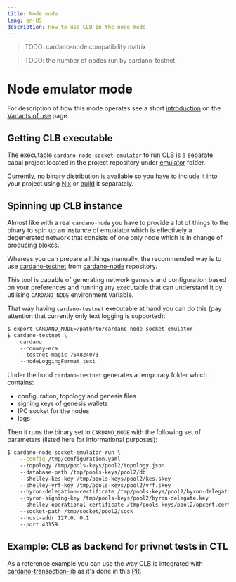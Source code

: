 ```yaml
---
title: Node mode
lang: en-US
description: How to use CLB in the node mode.
---
```


> TODO: cardano-node compatibility matrix

> TODO: the number of nodes run by cardano-testnet

# Node emulator mode

For description of how this mode operates see a short
[introduction](/use#node-emulator-mode)
on the [Variants of use](/use) page.

## Getting CLB executable

The executable `cardano-node-socket-emulator` to run CLB
is a separate cabal project located in the project repository under
[emulator](https://github.com/mlabs-haskell/clb/tree/master/emulator) folder.

Currently, no binary distribution is available so you have to include it into
your project using [Nix](/build#using-clb-with-nix)
or [build](/build#standalone-building) it separately.

## Spinning up  CLB instance

Almost like with a real `cardano-node` you have to provide a lot of things to the
binary to spin up an instance of emualator which is effectively a degenerated network
that consists of one only node which is in change of producing blokcs.

 Whereas you can prepare all things manually, the recommended way is to use
 [cardano-testnet](https://github.com/IntersectMBO/cardano-node/tree/master/cardano-testnet) from
 [cardano-node](https://github.com/IntersectMBO/cardano-node) repository.

 This tool is capable of generating network genesis and configuration
 based on your preferences and running any executable that can understand it
 by utilising `CARDANO_NODE` environment variable.

 That way having `cardano-testnet` executable at hand you can do this
 (pay attention that currently only text logging is supported):

 ```bash
 $ export CARDANO_NODE=/path/to/cardano-node-socket-emulator
 $ cardano-testnet \
     cardano
     --conway-era
     --testnet-magic 764824073
     --nodeLoggingFormat text
 ```

 Under the hood `cardano-testnet` generates a temporary folder which contains:
   * configuration, topology and genesis files
   * signing keys of genesis wallets
   * IPC socket for the nodes
   * logs

 Then it runs the binary set in `CARDANO_NODE` with the following set of parameters
 (listed here for informational purposes):

 ```bash
 $ cardano-node-socket-emulator run \
     --config /tmp/configuration.yaml
     --topology /tmp/pools-keys/pool2/topology.json
     --database-path /tmp/pools-keys/pool2/db
     --shelley-kes-key /tmp/pools-keys/pool2/kes.skey
     --shelley-vrf-key /tmp/pools-keys/pool2/vrf.skey
     --byron-delegation-certificate /tmp/pools-keys/pool2/byron-delegation.cert
     --byron-signing-key /tmp/pools-keys/pool2/byron-delegate.key
     --shelley-operational-certificate /tmp/pools-keys/pool2/opcert.cert
     --socket-path /tmp/socket/pool2/sock
     --host-addr 127.0. 0.1
     --port 43159
 ```

## Example: CLB as backend for privnet tests in CTL

As a reference example you can use the way CLB is integrated with
[cardano-transaction-lib](https://github.com/Plutonomicon/cardano-transaction-lib)
as it's done in this [PR](https://github.com/Plutonomicon/cardano-transaction-lib/pull/1655).


